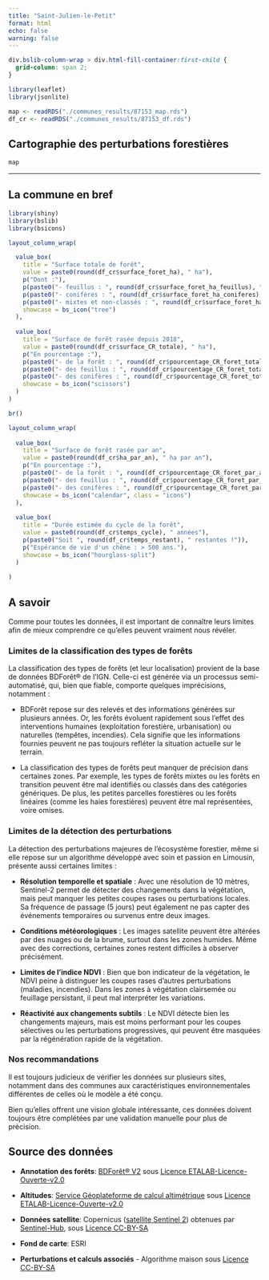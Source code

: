 ```yaml
---
title: "Saint-Julien-le-Petit"
format: html
echo: false
warning: false
---
```


```css
div.bslib-column-wrap > div.html-fill-container:first-child {
  grid-column: span 2;
}
```

```r
library(leaflet) 
library(jsonlite)

map <- readRDS("./communes_results/87153_map.rds") 
df_cr <- readRDS("./communes_results/87153_df.rds") 
```


## Cartographie des perturbations forestières

```r
map
```

------------------------------------------------------------------------

## La commune en bref

```r
library(shiny)
library(bslib)
library(bsicons)

layout_column_wrap(

  value_box(
    title = "Surface totale de forêt",
    value = paste0(round(df_cr$surface_foret_ha), " ha"),
    p("Dont :"),
    p(paste0("- feuillus : ", round(df_cr$surface_foret_ha_feuillus), " ha")),
    p(paste0("- conifères : ", round(df_cr$surface_foret_ha_coniferes), " ha")),
    p(paste0("- mixtes et non-classés : ", round(df_cr$surface_foret_ha_autres), " ha")),
    showcase = bs_icon("tree")
  ),
  
  value_box(
    title = "Surface de forêt rasée depuis 2018",
    value = paste0(round(df_cr$surface_CR_totale), " ha"),
    p("En pourcentage :"),
    p(paste0("- de la forêt : ", round(df_cr$pourcentage_CR_foret_total, 2), " %")),
    p(paste0("- des feuillus : ", round(df_cr$pourcentage_CR_foret_total_feuillus, 2), " %")),
    p(paste0("- des conifères : ", round(df_cr$pourcentage_CR_foret_total_coniferes, 2), " %")),
    showcase = bs_icon("scissors")
  )
)

br()

layout_column_wrap(
  
  value_box(
    title = "Surface de forêt rasée par an",
    value = paste0(round(df_cr$ha_par_an), " ha par an"),
    p("En pourcentage :"),
    p(paste0("- de la forêt : ", round(df_cr$pourcentage_CR_foret_par_an, 2), " %")),
    p(paste0("- des feuillus : ", round(df_cr$pourcentage_CR_foret_par_an_feuillus, 2), " %")),
    p(paste0("- des conifères : ", round(df_cr$pourcentage_CR_foret_par_an_coniferes, 2), " %")),
    showcase = bs_icon("calendar", class = "icons")
  ),
  
  value_box(
    title = "Durée estimée du cycle de la forêt",
    value = paste0(round(df_cr$temps_cycle), " années"),
    p(paste0("Soit ", round(df_cr$temps_restant), " restantes !")),
    p("Espérance de vie d'un chêne : > 500 ans."),
    showcase = bs_icon("hourglass-split")
  )
  
)
```

## A savoir

Comme pour toutes les données, il est important de connaître leurs limites afin de mieux comprendre ce qu'elles peuvent vraiment nous révéler.

### Limites de la classification des types de forêts

La classification des types de forêts (et leur localisation) provient de la base de données BDForêt® de l'IGN. Celle-ci est générée via un processus semi-automatisé, qui, bien que fiable, comporte quelques imprécisions, notamment :

-   BDForêt repose sur des relevés et des informations générées sur plusieurs années. Or, les forêts évoluent rapidement sous l’effet des interventions humaines (exploitation forestière, urbanisation) ou naturelles (tempêtes, incendies). Cela signifie que les informations fournies peuvent ne pas toujours refléter la situation actuelle sur le terrain.

-   La classification des types de forêts peut manquer de précision dans certaines zones. Par exemple, les types de forêts mixtes ou les forêts en transition peuvent être mal identifiés ou classés dans des catégories génériques. De plus, les petites parcelles forestières ou les forêts linéaires (comme les haies forestières) peuvent être mal représentées, voire omises.

### Limites de la détection des perturbations

La détection des perturbations majeures de l'écosystème forestier, même si elle repose sur un algorithme développé avec soin et passion en Limousin, présente aussi certaines limites :
  
  -   **Résolution temporelle et spatiale** : Avec une résolution de 10 mètres, Sentinel-2 permet de détecter des changements dans la végétation, mais peut manquer les petites coupes rases ou perturbations locales. Sa fréquence de passage (5 jours) peut également ne pas capter des événements temporaires ou survenus entre deux images.

-   **Conditions météorologiques** : Les images satellite peuvent être altérées par des nuages ou de la brume, surtout dans les zones humides. Même avec des corrections, certaines zones restent difficiles à observer précisément.

-   **Limites de l'indice NDVI** : Bien que bon indicateur de la végétation, le NDVI peine à distinguer les coupes rases d’autres perturbations (maladies, incendies). Dans les zones à végétation clairsemée ou feuillage persistant, il peut mal interpréter les variations.

-   **Réactivité aux changements subtils** : Le NDVI détecte bien les changements majeurs, mais est moins performant pour les coupes sélectives ou les perturbations progressives, qui peuvent être masquées par la régénération rapide de la végétation.

### Nos recommandations

Il est toujours judicieux de vérifier les données sur plusieurs sites, notamment dans des communes aux caractéristiques environnementales différentes de celles où le modèle a été conçu.

Bien qu'elles offrent une vision globale intéressante, ces données doivent toujours être complétées par une validation manuelle pour plus de précision.

## Source des données

-   **Annotation des forêts**: [BDForêt® V2](https://geoservices.ign.fr/bdforet) sous [Licence ETALAB-Licence-Ouverte-v2.0](https://www.etalab.gouv.fr/wp-content/uploads/2017/04/ETALAB-Licence-Ouverte-v2.0.pdf)

-   **Altitudes**: [Service Géoplateforme de calcul altimétrique](https://geoservices.ign.fr/services-geoplateforme-altimetrie) sous [Licence ETALAB-Licence-Ouverte-v2.0](https://www.etalab.gouv.fr/wp-content/uploads/2017/04/ETALAB-Licence-Ouverte-v2.0.pdf)

-   **Données satellite**: Copernicus ([satellite Sentinel 2](https://sentiwiki.copernicus.eu/web/s2-mission)) obtenues par [Sentinel-Hub](https://www.sentinel-hub.com/), sous [Licence CC-BY-SA](https://creativecommons.org/licenses/by/4.0/deed.fr)

-   **Fond de carte**: ESRI

-   **Perturbations et calculs associés** - Algorithme maison sous [Licence CC-BY-SA](https://creativecommons.org/licenses/by-sa/4.0/deed.fr)

